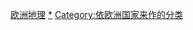 {{Categories by country|nocat}}

[[Category:欧洲地理|]]
[[Category:各國地理|*]]
[[Category:依欧洲国家来作的分类|Category:依欧洲国家来作的分类]]